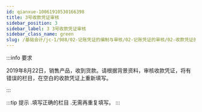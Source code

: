 ```yaml
---
id: qianxue-10061910530166398
title: 3号收款凭证审核
sidebar_position: 3
sidebar_label: 3 3号收款凭证审核
sidebar_class_name: green
slug: /基础会计/jc-1/988/02-记账凭证的编制与审核/02-记账凭证的审核/02-收款凭证的审核/qianxue-0910141100040009338/qianxue-10061910530166398/3号收款凭证审核
---
```


:::info 要求

2019年8月22日，销售产品，收到货款。请根据背景资料，审核收款凭证，将有错误的栏目，在空白的收款凭证上重新填写。

:::

:::tip 提示
  .填写正确的栏目
  .无需再重复填写。
:::
